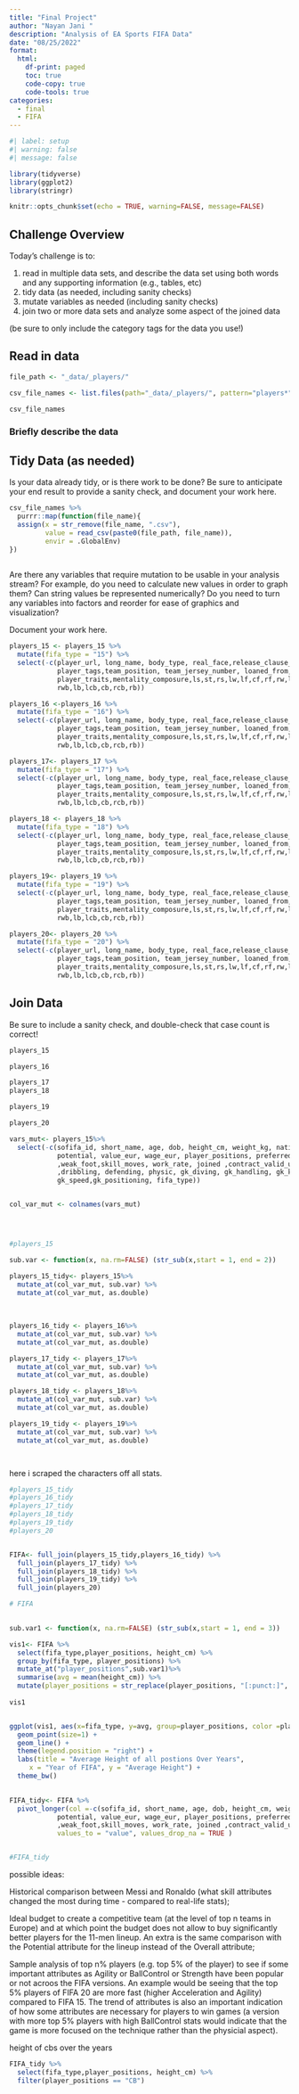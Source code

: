 ```yaml
---
title: "Final Project"
author: "Nayan Jani "
description: "Analysis of EA Sports FIFA Data"
date: "08/25/2022"
format:
  html:
    df-print: paged
    toc: true
    code-copy: true
    code-tools: true
categories:
  - final
  - FIFA
---
```


```r
#| label: setup
#| warning: false
#| message: false

library(tidyverse)
library(ggplot2)
library(stringr)

knitr::opts_chunk$set(echo = TRUE, warning=FALSE, message=FALSE)
```

## Challenge Overview

Today's challenge is to:

1)  read in multiple data sets, and describe the data set using both words and any supporting information (e.g., tables, etc)
2)  tidy data (as needed, including sanity checks)
3)  mutate variables as needed (including sanity checks)
4)  join two or more data sets and analyze some aspect of the joined data

(be sure to only include the category tags for the data you use!)

## Read in data


```r
file_path <- "_data/_players/"

csv_file_names <- list.files(path="_data/_players/", pattern="players*")

csv_file_names
```

### Briefly describe the data

## Tidy Data (as needed)

Is your data already tidy, or is there work to be done? Be sure to anticipate your end result to provide a sanity check, and document your work here.

```r

csv_file_names %>%
  purrr::map(function(file_name){ 
  assign(x = str_remove(file_name, ".csv"), 
         value = read_csv(paste0(file_path, file_name)),
         envir = .GlobalEnv)
})
  

```

Are there any variables that require mutation to be usable in your analysis stream? For example, do you need to calculate new values in order to graph them? Can string values be represented numerically? Do you need to turn any variables into factors and reorder for ease of graphics and visualization?

Document your work here.

```r

players_15 <- players_15 %>%
  mutate(fifa_type = "15") %>%
  select(-c(player_url, long_name, body_type, real_face,release_clause_eur,
            player_tags,team_position, team_jersey_number, loaned_from, nation_position,nation_jersey_number,
            player_traits,mentality_composure,ls,st,rs,lw,lf,cf,rf,rw,lam,cam,ram,lm,lcm,cm,rcm,rm,lwb,ldm,cdm,rdm,
            rwb,lb,lcb,cb,rcb,rb))

players_16 <-players_16 %>%
  mutate(fifa_type = "16") %>%
  select(-c(player_url, long_name, body_type, real_face,release_clause_eur,
            player_tags,team_position, team_jersey_number, loaned_from, nation_position,nation_jersey_number,
            player_traits,mentality_composure,ls,st,rs,lw,lf,cf,rf,rw,lam,cam,ram,lm,lcm,cm,rcm,rm,lwb,ldm,cdm,rdm,
            rwb,lb,lcb,cb,rcb,rb))

players_17<- players_17 %>%
  mutate(fifa_type = "17") %>%
  select(-c(player_url, long_name, body_type, real_face,release_clause_eur,
            player_tags,team_position, team_jersey_number, loaned_from, nation_position,nation_jersey_number,
            player_traits,mentality_composure,ls,st,rs,lw,lf,cf,rf,rw,lam,cam,ram,lm,lcm,cm,rcm,rm,lwb,ldm,cdm,rdm,
            rwb,lb,lcb,cb,rcb,rb))

players_18 <- players_18 %>%
  mutate(fifa_type = "18") %>%
  select(-c(player_url, long_name, body_type, real_face,release_clause_eur,
            player_tags,team_position, team_jersey_number, loaned_from, nation_position,nation_jersey_number,
            player_traits,mentality_composure,ls,st,rs,lw,lf,cf,rf,rw,lam,cam,ram,lm,lcm,cm,rcm,rm,lwb,ldm,cdm,rdm,
            rwb,lb,lcb,cb,rcb,rb))

players_19<- players_19 %>%
  mutate(fifa_type = "19") %>%
  select(-c(player_url, long_name, body_type, real_face,release_clause_eur,
            player_tags,team_position, team_jersey_number, loaned_from, nation_position,nation_jersey_number,
            player_traits,mentality_composure,ls,st,rs,lw,lf,cf,rf,rw,lam,cam,ram,lm,lcm,cm,rcm,rm,lwb,ldm,cdm,rdm,
            rwb,lb,lcb,cb,rcb,rb))

players_20<- players_20 %>%
  mutate(fifa_type = "20") %>%
  select(-c(player_url, long_name, body_type, real_face,release_clause_eur,
            player_tags,team_position, team_jersey_number, loaned_from, nation_position,nation_jersey_number,
            player_traits,mentality_composure,ls,st,rs,lw,lf,cf,rf,rw,lam,cam,ram,lm,lcm,cm,rcm,rm,lwb,ldm,cdm,rdm,
            rwb,lb,lcb,cb,rcb,rb))


```

## Join Data

Be sure to include a sanity check, and double-check that case count is correct!


```r
players_15

players_16

players_17
players_18

players_19

players_20

```



```r

vars_mut<- players_15%>%
  select(-c(sofifa_id, short_name, age, dob, height_cm, weight_kg, nationality, club , overall,
            potential, value_eur, wage_eur, player_positions, preferred_foot, international_reputation
            ,weak_foot,skill_moves, work_rate, joined ,contract_valid_until, pace, shooting, passing
            ,dribbling, defending, physic, gk_diving, gk_handling, gk_kicking ,gk_reflexes,
            gk_speed,gk_positioning, fifa_type)) 


col_var_mut <- colnames(vars_mut)




#players_15

```
```r

sub.var <- function(x, na.rm=FALSE) (str_sub(x,start = 1, end = 2))

players_15_tidy<- players_15%>%
  mutate_at(col_var_mut, sub.var) %>%
  mutate_at(col_var_mut, as.double)
  
  
  
players_16_tidy <- players_16%>%
  mutate_at(col_var_mut, sub.var) %>%
  mutate_at(col_var_mut, as.double)

players_17_tidy <- players_17%>%
  mutate_at(col_var_mut, sub.var) %>%
  mutate_at(col_var_mut, as.double)

players_18_tidy <- players_18%>%
  mutate_at(col_var_mut, sub.var) %>%
  mutate_at(col_var_mut, as.double)

players_19_tidy <- players_19%>%
  mutate_at(col_var_mut, sub.var) %>%
  mutate_at(col_var_mut, as.double)




```

here i scraped the characters off all stats.


```r

#players_15_tidy
#players_16_tidy
#players_17_tidy
#players_18_tidy
#players_19_tidy
#players_20



```


```r
FIFA<- full_join(players_15_tidy,players_16_tidy) %>%
  full_join(players_17_tidy) %>%
  full_join(players_18_tidy) %>%
  full_join(players_19_tidy) %>%
  full_join(players_20)

# FIFA
  
```



```r
sub.var1 <- function(x, na.rm=FALSE) (str_sub(x,start = 1, end = 3))

vis1<- FIFA %>%
  select(fifa_type,player_positions, height_cm) %>%
  group_by(fifa_type, player_positions) %>%
  mutate_at("player_positions",sub.var1)%>%
  summarise(avg = mean(height_cm)) %>%
  mutate(player_positions = str_replace(player_positions, "[:punct:]", "+"))
  
vis1


ggplot(vis1, aes(x=fifa_type, y=avg, group=player_positions, color =player_positions )) +
  geom_point(size=1) +
  geom_line() +
  theme(legend.position = "right") +
  labs(title = "Average Height of all postions Over Years",
     x = "Year of FIFA", y = "Average Height") + 
  theme_bw()
  
```







```r
FIFA_tidy<- FIFA %>%
  pivot_longer(col =-c(sofifa_id, short_name, age, dob, height_cm, weight_kg, nationality, club , overall,
            potential, value_eur, wage_eur, player_positions, preferred_foot, international_reputation
            ,weak_foot,skill_moves, work_rate, joined ,contract_valid_until, fifa_type) , names_to = "stat",
            values_to = "value", values_drop_na = TRUE )


#FIFA_tidy
```


possible ideas:

Historical comparison between Messi and Ronaldo (what skill attributes changed the most during time - compared to real-life stats);

Ideal budget to create a competitive team (at the level of top n teams in Europe) and at which point the budget does not allow to buy significantly better players for the 11-men lineup. An extra is the same comparison with the Potential attribute for the lineup instead of the Overall attribute;

Sample analysis of top n% players (e.g. top 5% of the player) to see if some important attributes as Agility or BallControl or Strength have been popular or not acroos the FIFA versions. An example would be seeing that the top 5% players of FIFA 20 are more fast (higher Acceleration and Agility) compared to FIFA 15. The trend of attributes is also an important indication of how some attributes are necessary for players to win games (a version with more top 5% players with high BallControl stats would indicate that the game is more focused on the technique rather than the physicial aspect).

height of cbs over the years

```r
FIFA_tidy %>%
  select(fifa_type,player_positions, height_cm) %>%
  filter(player_positions == "CB")
```

